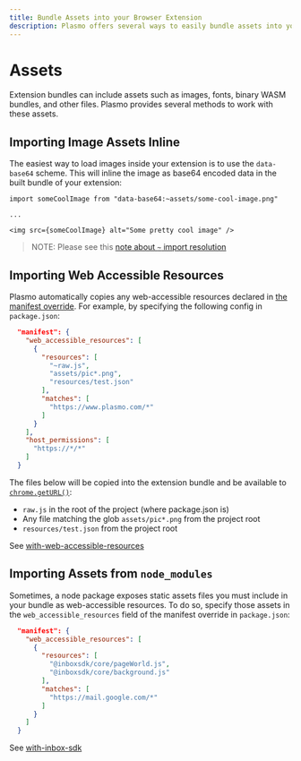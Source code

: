```yaml
---
title: Bundle Assets into your Browser Extension
description: Plasmo offers several ways to easily bundle assets into your browser extension.
---
```


# Assets

Extension bundles can include assets such as images, fonts, binary WASM bundles, and other files. Plasmo provides several methods to work with these assets.

## Importing Image Assets Inline

The easiest way to load images inside your extension is to use the `data-base64` scheme. This will inline the image as base64 encoded data in the built bundle of your extension:

```tsx
import someCoolImage from "data-base64:~assets/some-cool-image.png"

...

<img src={someCoolImage} alt="Some pretty cool image" />
```

> NOTE: Please see this [note about `~` import resolution](/browser-extension/import#tilde-)

## Importing Web Accessible Resources

Plasmo automatically copies any web-accessible resources declared in [the manifest override](/customization/manifest). For example, by specifying the following config in `package.json`:

```json
  "manifest": {
    "web_accessible_resources": [
      {
        "resources": [
          "~raw.js",
          "assets/pic*.png",
          "resources/test.json"
        ],
        "matches": [
          "https://www.plasmo.com/*"
        ]
      }
    ],
    "host_permissions": [
      "https://*/*"
    ]
  }
```

The files below will be copied into the extension bundle and be available to [`chrome.getURL()`](https://developer.chrome.com/docs/extensions/reference/runtime/#method-getURL):

- `raw.js` in the root of the project (where package.json is)
- Any file matching the glob `assets/pic*.png` from the project root
- `resources/test.json` from the project root

See [with-web-accessible-resources](https://github.com/PlasmoHQ/examples/tree/main/with-web-accessible-resources)

## Importing Assets from `node_modules`

Sometimes, a node package exposes static assets files you must include in your bundle as web-accessible resources. To do so, specify those assets in the `web_accessible_resources` field of the manifest override in `package.json`:

```json
  "manifest": {
    "web_accessible_resources": [
      {
        "resources": [
          "@inboxsdk/core/pageWorld.js",
          "@inboxsdk/core/background.js"
        ],
        "matches": [
          "https://mail.google.com/*"
        ]
      }
    ]
  }
```

See [with-inbox-sdk](https://github.com/PlasmoHQ/examples/tree/main/with-inbox-sdk)
